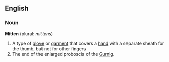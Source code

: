 ==English==

===Noun===
'''Mitten''' (plural: ''mittens'')
# A type of [[glove]] or [[garment]] that covers a [[hand]] with a separate sheath for the thumb, but not for other fingers
#The end of the enlarged proboscis of the [[Gurnig]].